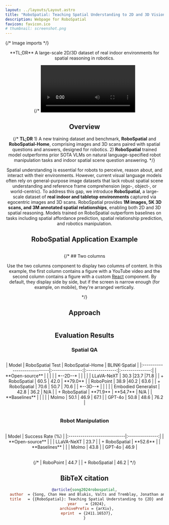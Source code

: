 ```yaml
---
layout: ../layouts/Layout.astro
title: "RoboSpatial: Teaching Spatial Understanding to 2D and 3D Vision-Language Models for Robotics"
description: Webpage for RoboSpatial
favicon: favicon.ico
# thumbnail: screenshot.png
---
```





{/* Image imports */}



<Header
  title={frontmatter.title}
  authors={[
    {
      name: "Chan Hee Song",
      url: "https://chanh.ee",
      institution: "The Ohio State University",
      notes: ["*"],
    },
    {
      name: "Valts Blukis",
      institution: "Nvidia",
      url: "https://research.nvidia.com/person/valts-blukis",
      notes: [],
    },
    {
      name: "Jonathan Tremblay",
      institution: "Nvidia",
      url: "https://research.nvidia.com/person/jonathan-tremblay",
      notes: [],
    },
    {
      name: "Stephen Tyree",
      institution: "Nvidia",
      url: "https://research.nvidia.com/person/stephen-tyree",
    },
    {
      name: "Yu Su",
      url: "https://ysu1989.github.io/",
      institution: "The Ohio State University",
    },
    {
      name: "Stan Birchfield",
      url: "https://research.nvidia.com/person/stan-birchfield",
      institution: "Nvidia",
    },
  ]}
  conference=""
  notes={[
    {
      symbol: "*",
      text: "Work done during Nvidia internship",
    },
  ]}
  links={[
    {
      name: "ArXiv",
      url: "https://arxiv.org/abs/2411.16537",
      icon: "fa-solid:file-pdf",
    },
    {
      name: "Code",
      url: "",
      icon: "mdi:github",
      disabled: true,
    },
    {
      name: "Dataset",
      url: "",
      icon: "mdi:database",
      disabled: true
    },
  ]}
  />
<div className="center-text">
  **TL;DR** A large-scale 2D/3D dataset of real indoor environments for spatial reasoning in robotics.
</div>


{/* <Video source={outside} /> */}

<HighlightedSection>

## Overview

{/* **TL;DR** 1) A new training dataset and benchmark, **RoboSpatial** and **RoboSpatial-Home**, comprising images and 3D scans paired with spatial questions and answers, designed for robotics. 2) **RoboSpatial** trained model outperforms prior SOTA VLMs on natural language-specified robot manipulation tasks and indoor spatial scene question answering. */}

Spatial understanding is essential for robots to perceive, reason about, and interact with their environments. However, current visual language models often rely on general-purpose image datasets that lack robust spatial scene understanding and reference frame comprehension (ego-, object-, or world-centric). To address this gap, we introduce **RoboSpatial**, a large-scale dataset of **real indoor and tabletop environments** captured via egocentric images and 3D scans. RoboSpatial provides **1M images, 5K 3D scans, and 3M annotated spatial relationships**, enabling both 2D and 3D spatial reasoning. Models trained on RoboSpatial outperform baselines on tasks including spatial affordance prediction, spatial relationship prediction, and robotics manipulation.

</HighlightedSection>

## RoboSpatial Application Example


<Figure
    caption="An illustration of a model trained on RoboSpatial being used to solve a manipulation task using spatial reasoning."
  >
    <Image source={fig1} altText="An illustration of a model trained on RoboSpatial being used to solve a manipulation task using spatial reasoning." />
</Figure>


{/* ## Two columns

Use the two columns component to display two columns of content. In this example, the first column contains a figure with a YouTube video and the second column contains a figure with a custom [React](https://react.dev/) component. By default, they display side by side, but if the screen is narrow enough (for example, on mobile), they're arranged vertically.

<TwoColumns>
  <Figure slot="left" caption="Take a look at this YouTube video.">
    <YouTubeVideo videoId="wjZofJX0v4M" />
  </Figure>
  <Figure slot="right" caption="Now look at this Gaussian Splat, rendered with a React component.">
    <Splat client:idle />
  </Figure>
</TwoColumns> */}

## Approach

<Figure
    caption="We automatically generate spatial relationship annotations from existing datasets with 3D point clouds, egocentric images, and 3D bounding box annotations. We create question/answer pairs covering three classes of spatial relationships, three spatial reference frames, and both binary (yes/no) and numeric (e.g. 2D image points) answers. From 1M images and 5K scans, we generate over 3M spatial question/answer pairs."
  >
    <Image source={fig2} altText="An overview of RoboSpatial Dataset." />
</Figure>



## Evaluation Results

### Spatial QA

<Figure
    caption="Results of RoboSpatial-trained models on RoboSpatial test set, RoboSpatial-Home and BLINK. Two models are shown: SL (SpaceLLaVA) and RP (RoboPoint), where the S- prefix and FT indicates RoboSpatial-trained models. For Yes/No questions, the green checkmark indicates the correct answer. For spatial context questions, GT indicates the correct answer. For in-domain, all questions are from RoboSpatial test. For out-of-domain, all images except for the top right are from RoboSpatial-Home."
  >
    <Image source={fig3} altText="Qualitative Results of RoboSpatial-trained models." />
</Figure>

<Table caption="Performance of RoboSpatial-trained models on three spatial reasoning benchmarks.">
| Model                       | RoboSpatial Test | RoboSpatial-Home | BLINK-Spatial |
|:----------------------------|:---------------:|:---------------:|:---------------:|
| **Open-source**             |                |                 |                 |
| *--2D--*             |                |                 |                 |
| LLaVA-NeXT                  | 30.3           |23.7           |71.8           |
| + RoboSpatial               | 60.5    |  42.0               |    **79.0**             |
| RoboPoint                  | 38.9           |40.2           |  63.6           |
| + RoboSpatial               | 70.6    |  50.7               |    70.6             |
| *--3D--*             |                |                 |                 |
| Embodied Generalist        |     42.8     |       36.2          |     N/A            |
| + RoboSpatial               | **71.9**    |      **54.7**       |    N/A             |
| **Baselines**               |            |                 |                 |
| Molmo                     | 50.1           |   46.9        |   67.1          |
| GPT-4o                   | 50.8           |   48.6        |    76.2         |
</Table>

### Robot Manipulation

<Figure
    caption="Robotics experiments: the red dot shows the model output (if not present, the model failed to provide a valid point in the image);  green dots are used to show when a model outputs multiple points. The robot motion generator, cuRobo, is used to grasp the item referenced by the generated point. The spatial- prefix indicates model trained with RoboSpatial."
  >
    <Image source={robot_exp} altText="Robot experiment results." />
</Figure>

<Table caption="Task success rate for robot manipulation.">
| Model                        | Success Rate (%) |
|:----------------------------|:---------------:|
| **Open-source**              |                 |
| LLaVA-NeXT               | 23.7           |
| + RoboSpatial                | **52.6**    |
| **Baselines** |            |
| Molmo                     | 43.8           |
| GPT-4o                   | 46.9           |
</Table>

{/* | RoboPoint                 | 44.7           |
| + RoboSpatial                | 46.2        | */}


## BibTeX citation

```bibtex
@article{song2024robospatial,
  author  = {Song, Chan Hee and Blukis, Valts and Tremblay, Jonathan and Tyree, Stephen and Su, Yu and Birchfield, Stan},
  title   = {{RoboSpatial}: Teaching Spatial Understanding to {2D} and {3D} Vision-Language Models for Robotics},
  year    = {2024},
  archivePrefix = {arXiv},
  eprint  = {2411.16537},
}
```